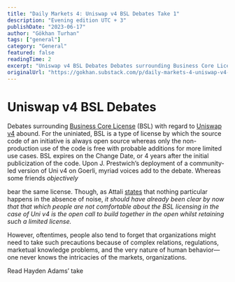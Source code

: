 ```yaml
---
title: "Daily Markets 4: Uniswap v4 BSL Debates Take 1"
description: "Evening edition UTC + 3"
publishDate: "2023-06-17"
author: "Gökhan Turhan"
tags: ["general"]
category: "General"
featured: false
readingTime: 2
excerpt: "Uniswap v4 BSL Debates Debates surrounding Business Core License https://mariadb.com/bsl-faq-mariadb/ BSL with regard to Uniswap v4 abound. For the uniniated, BSL is..."
originalUrl: "https://gokhan.substack.com/p/daily-markets-4-uniswap-v4-bsl-debates-take-1"
---
```


# Uniswap v4 BSL Debates

Debates surrounding [Business Core License](https://mariadb.com/bsl-faq-mariadb/) (BSL) with regard to [Uniswap v4](https://github.com/Uniswap/v4-core) abound. For the uniniated, BSL is a type of license by which the source code of an initiative is always open source whereas only the non-production use of the code is free with probable additions for more limited use cases. BSL expires on the Change Date, or 4 years after the initial publicization of the code. Upon J. Prestwich’s deployment of a community-led version of Uni v4 on Goerli, myriad voices add to the debate. Whereas some friends *objectively*

<TwitterEmbed url="https://twitter.com/i/status/1670049074391728129" />

bear the same license. Though, as Attali [states](https://www.google.com.tr/books/edition/Noise/OHe7AAAAIAAJ?hl=en&gbpv=0) that nothing particular happens in the absence of noise, *it should have already been clear by now that that which people are not comfortable about the BSL licensing in the case of Uni v4 is the open call to build together in the open whilst retaining such a limited license.*

However, oftentimes, people also tend to forget that organizations might need to take such precautions because of complex relations, regulations, marketual knowledge problems, and the very nature of human behavior—one never knows the intricacies of the markets, organizations.

Read Hayden Adams’ take

<TwitterEmbed url="https://twitter.com/i/status/1670131784812486659" />

